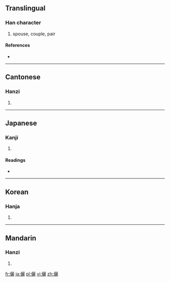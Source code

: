{{also|俪}}
==Translingual==

===Han character===
{{Han char|rn=9|rad=人|as=19|sn=21|four=2121<sub>1</sub>|canj=人一一心 (OMMP)}}

# spouse, couple, pair

====References====
* {{Han ref|kx=0121.360|dkj=01311|dj=0256.240|hdz=10238.180|uh=5137|ud=20791|bh=C4D7|bd=50391}}

----

==Cantonese==

===Hanzi===
{{yue-hanzi|jyut=|y=lai6|sim=俪}}

# {{defn|Cantonese|sort=人19}}

----

==Japanese==

===Kanji===
{{ja-kanji|grade=|rs=人19}}

# {{defn|Japanese|sort=人19}}

====Readings====
* {{ja-readings|on=[[れい]] (rei)|kun=[[つれあい]] (tsureai), [[ならぶ]] (narabu)}}

----

==Korean==

===Hanja===
{{ko-hanja|hangeul=려|rv=ryeo|mr=ryŏ}}

# {{defn|Korean|sort=人19}}

----

==Mandarin==

===Hanzi===
{{cmn-hanzi|sim=俪|pin=[[lì]] ([[li4]])|wg=li<sup>4</sup>}}

# {{defn|Mandarin|sort=人19}}

[[fr:儷]]
[[ja:儷]]
[[pl:儷]]
[[vi:儷]]
[[zh:儷]]